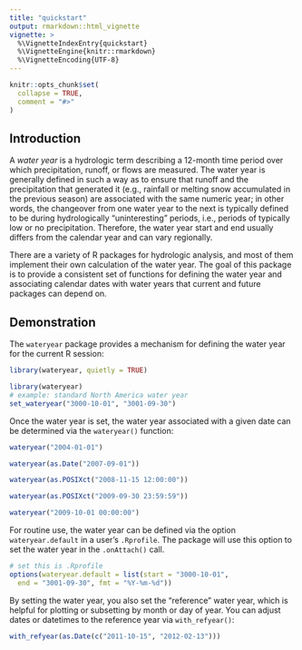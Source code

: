 ```yaml
---
title: "quickstart"
output: rmarkdown::html_vignette
vignette: >
  %\VignetteIndexEntry{quickstart}
  %\VignetteEngine{knitr::rmarkdown}
  %\VignetteEncoding{UTF-8}
---
```


```r
knitr::opts_chunk$set(
  collapse = TRUE,
  comment = "#>"
)
```

## Introduction

A *water year* is a hydrologic term describing a 12-month time period
over which precipitation, runoff, or flows are measured. The water year
is generally defined in such a way as to ensure that runoff and the
precipitation that generated it (e.g., rainfall or melting snow
accumulated in the previous season) are associated with the same
numeric year; in other words, the changeover from one water year to the
next is typically defined to be during hydrologically "uninteresting"
periods, i.e., periods of typically low or no precipitation. Therefore,
the water year start and end usually differs from the calendar year and
can vary regionally.

There are a variety of R packages for hydrologic analysis, and most of
them implement their own calculation of the water year. The goal of
this package is to provide a consistent set of functions for
defining the water year and associating calendar dates with water
years that current and future packages can depend on.


## Demonstration

The `wateryear` package provides a mechanism for defining the water
year for the current R session:

```r
library(wateryear, quietly = TRUE)
```

```r
library(wateryear)
# example: standard North America water year
set_wateryear("3000-10-01", "3001-09-30")
```

Once the water year is set, the water year associated with a given
date can be determined via the `wateryear()` function:

```r
wateryear("2004-01-01")

wateryear(as.Date("2007-09-01"))

wateryear(as.POSIXct("2008-11-15 12:00:00"))

wateryear(as.POSIXct("2009-09-30 23:59:59"))

wateryear("2009-10-01 00:00:00")
```

For routine use, the water year can be defined via the option
`wateryear.default` in a user's `.Rprofile`. The package will use this
option to set the water year in the `.onAttach()` call.

```r
# set this is .Rprofile
options(wateryear.default = list(start = "3000-10-01",
  end = "3001-09-30", fmt = "%Y-%m-%d"))
```

By setting the water year, you also set the "reference" water year,
which is helpful for plotting or subsetting by month or day of year.
You can adjust dates or datetimes to the reference year via
`with_refyear()`:

```r
with_refyear(as.Date(c("2011-10-15", "2012-02-13")))
```
